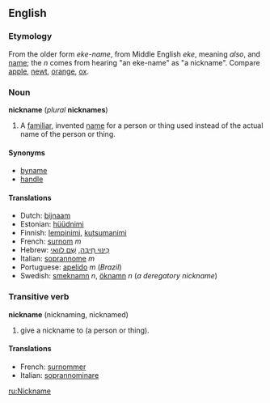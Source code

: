 ==English==
===Etymology===
From the older form ''eke-name'', from Middle English ''eke'', meaning ''also'', and [[name]]; the ''n'' comes from hearing "an eke-name" as "a nickname".  Compare [[apple]], [[newt]], [[orange]], [[ox]].

===Noun===
'''nickname''' (''plural'' '''nicknames''')

#A [[familiar]], invented [[name]] for a person or thing used instead of the actual name of the person or thing.

====Synonyms====
*[[byname]]
*[[handle]]

====Translations====
*Dutch: [[bijnaam]]
*Estonian: [[hüüdnimi]]
*Finnish: [[lempinimi]], [[kutsumanimi]]
*French: [[surnom]] ''m''
*Hebrew: [[כינוי חיבה|כִּינּוּי חִיבָּה]], [[שם לוואי|שֵׁם לווַאי]]
*Italian: [[soprannome]] ''m''
*Portuguese: [[apelido]] ''m'' (''Brazil'') <!-- I think that apelido in portugal has another meaning -->
*Swedish: [[smeknamn]] ''n'', [[öknamn]] ''n'' (''a deregatory nickname'')

===Transitive verb===
'''nickname''' (nicknaming, nicknamed)

#give a nickname to (a person or thing).

====Translations====
*French: [[surnommer]]
*Italian: [[soprannominare]]

[[ru:Nickname]]